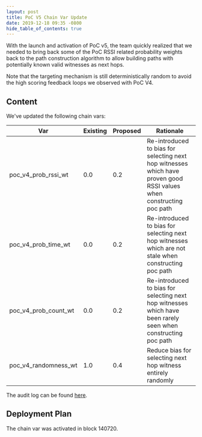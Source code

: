 ```yaml
---
layout: post
title: PoC V5 Chain Var Update
date: 2019-12-18 09:35 -0800
hide_table_of_contents: true
---
```


With the launch and activation of PoC v5, the team quickly realized that we needed to bring back
some of the PoC RSSI related probability weights back to the path construction algorithm to allow
building paths with potentially known valid witnesses as next hops.

<!--truncate-->

Note that the targeting mechanism is still deterministically random to avoid the high scoring
feedback loops we observed with PoC V4.

## Content

We've updated the following chain vars:

| Var                  | Existing | Proposed | Rationale                                                                                                            |
| -------------------- | -------- | -------- | -------------------------------------------------------------------------------------------------------------------- |
| poc_v4_prob_rssi_wt  | 0.0      | 0.2      | Re-introduced to bias for selecting next hop witnesses which have proven good RSSI values when constructing poc path |
| poc_v4_prob_time_wt  | 0.0      | 0.2      | Re-introduced to bias for selecting next hop witnesses which are not stale when constructing poc path                |
| poc_v4_prob_count_wt | 0.0      | 0.2      | Re-introduced to bias for selecting next hop witnesses which have been rarely seen when constructing poc path        |
| poc_v4_randomness_wt | 1.0      | 0.4      | Reduce bias for selecting next hop witness entirely randomly                                                         |

The audit log can be found [here](https://github.com/helium/miner/blob/master/audit/var-12.md).

## Deployment Plan

The chain var was activated in block 140720.

